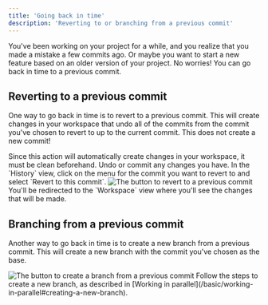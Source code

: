 ---
title: 'Going back in time'
description: 'Reverting to or branching from a previous commit'
---

You've been working on your project for a while, and you realize that you made a mistake a few commits ago. Or maybe you want to start a new feature based on an older version of your project. No worries! You can go back in time to a previous commit.

## Reverting to a previous commit
One way to go back in time is to revert to a previous commit. This will create changes in your workspace that undo all of the commits from the commit you've chosen to revert to up to the current commit. This does not create a new commit!

<Steps>
  <Step title="Make sure you have no pending changes">
    Since this action will automatically create changes in your workspace, it must be clean beforehand. Undo or commit any changes you have.
  </Step>
  <Step title="Revert the chosen commit">
    In the `History` view, click on the menu for the commit you want to revert to and select `Revert to this commit`.
    <img src="/images/going-back-in-time-menu-button.png" alt="The button to revert to a previous commit" />
  </Step>
  <Step title="Review the changes and commit">
    You'll be redirected to the `Workspace` view where you'll see the changes that will be made.
  </Step>
</Steps>

## Branching from a previous commit
Another way to go back in time is to create a new branch from a previous commit. This will create a new branch with the commit you've chosen as the base.

<Steps>
  <Step title="Choose which commit you want as the base for your new branch">
    <img src="/images/going-back-in-time-create-branch-from-previous.png" alt="The button to create a branch from a previous commit" />
  </Step>
  <Step title="Create a branch">
    Follow the steps to create a new branch, as described in [Working in parallel](/basic/working-in-parallel#creating-a-new-branch).
  </Step>
</Steps>